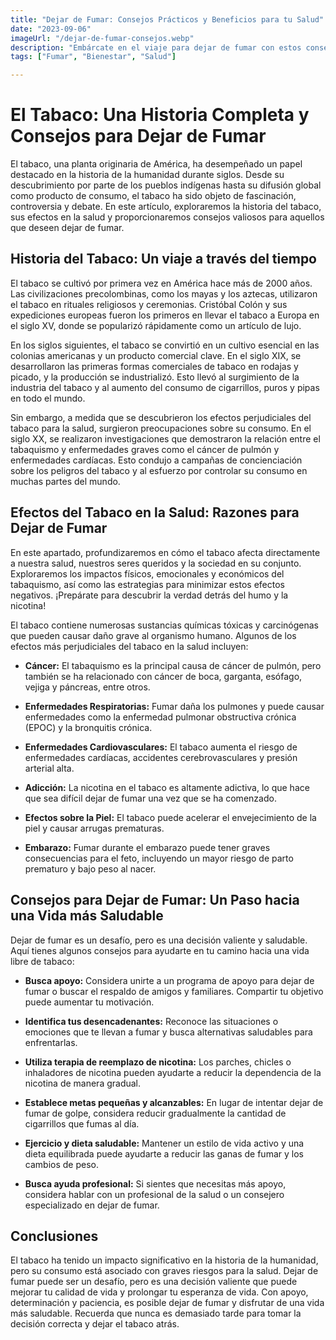```yaml
---
title: "Dejar de Fumar: Consejos Prácticos y Beneficios para tu Salud"
date: "2023-09-06"
imageUrl: "/dejar-de-fumar-consejos.webp"
description: "Embárcate en el viaje para dejar de fumar con estos consejos prácticos. Desde estrategias de afrontamiento hasta cambios de estilo de vida, descubre cómo liberarte del hábito del tabaco y mejorar tu salud general."
tags: ["Fumar", "Bienestar", "Salud"]

---
```


<CustomImage
  src="https://raw.githubusercontent.com/sebiten/posts/main/images/dejar-de-fumar-consejos.webp"
  alt="Dejar de Fumar: Consejos Prácticos y Beneficios para tu Salud"
/>


# El Tabaco: Una Historia Completa y Consejos para Dejar de Fumar

El tabaco, una planta originaria de América, ha desempeñado un papel destacado en la historia de la humanidad durante siglos. Desde su descubrimiento por parte de los pueblos indígenas hasta su difusión global como producto de consumo, el tabaco ha sido objeto de fascinación, controversia y debate. En este artículo, exploraremos la historia del tabaco, sus efectos en la salud y proporcionaremos consejos valiosos para aquellos que deseen dejar de fumar.

## Historia del Tabaco: Un viaje a través del tiempo

El tabaco se cultivó por primera vez en América hace más de 2000 años. Las civilizaciones precolombinas, como los mayas y los aztecas, utilizaron el tabaco en rituales religiosos y ceremonias. Cristóbal Colón y sus expediciones europeas fueron los primeros en llevar el tabaco a Europa en el siglo XV, donde se popularizó rápidamente como un artículo de lujo.

En los siglos siguientes, el tabaco se convirtió en un cultivo esencial en las colonias americanas y un producto comercial clave. En el siglo XIX, se desarrollaron las primeras formas comerciales de tabaco en rodajas y picado, y la producción se industrializó. Esto llevó al surgimiento de la industria del tabaco y al aumento del consumo de cigarrillos, puros y pipas en todo el mundo.

Sin embargo, a medida que se descubrieron los efectos perjudiciales del tabaco para la salud, surgieron preocupaciones sobre su consumo. En el siglo XX, se realizaron investigaciones que demostraron la relación entre el tabaquismo y enfermedades graves como el cáncer de pulmón y enfermedades cardíacas. Esto condujo a campañas de concienciación sobre los peligros del tabaco y al esfuerzo por controlar su consumo en muchas partes del mundo.

## Efectos del Tabaco en la Salud: Razones para Dejar de Fumar

En este apartado, profundizaremos en cómo el tabaco afecta directamente a nuestra salud, nuestros seres queridos y la sociedad en su conjunto. Exploraremos los impactos físicos, emocionales y económicos del tabaquismo, así como las estrategias para minimizar estos efectos negativos. ¡Prepárate para descubrir la verdad detrás del humo y la nicotina!

El tabaco contiene numerosas sustancias químicas tóxicas y carcinógenas que pueden causar daño grave al organismo humano. Algunos de los efectos más perjudiciales del tabaco en la salud incluyen:

- **Cáncer:** El tabaquismo es la principal causa de cáncer de pulmón, pero también se ha relacionado con cáncer de boca, garganta, esófago, vejiga y páncreas, entre otros.

- **Enfermedades Respiratorias:** Fumar daña los pulmones y puede causar enfermedades como la enfermedad pulmonar obstructiva crónica (EPOC) y la bronquitis crónica.

- **Enfermedades Cardiovasculares:** El tabaco aumenta el riesgo de enfermedades cardíacas, accidentes cerebrovasculares y presión arterial alta.

- **Adicción:** La nicotina en el tabaco es altamente adictiva, lo que hace que sea difícil dejar de fumar una vez que se ha comenzado.

- **Efectos sobre la Piel:** El tabaco puede acelerar el envejecimiento de la piel y causar arrugas prematuras.

- **Embarazo:** Fumar durante el embarazo puede tener graves consecuencias para el feto, incluyendo un mayor riesgo de parto prematuro y bajo peso al nacer.


## Consejos para Dejar de Fumar: Un Paso hacia una Vida más Saludable

Dejar de fumar es un desafío, pero es una decisión valiente y saludable. Aquí tienes algunos consejos para ayudarte en tu camino hacia una vida libre de tabaco:

- **Busca apoyo:** Considera unirte a un programa de apoyo para dejar de fumar o buscar el respaldo de amigos y familiares. Compartir tu objetivo puede aumentar tu motivación.

- **Identifica tus desencadenantes:** Reconoce las situaciones o emociones que te llevan a fumar y busca alternativas saludables para enfrentarlas.

- **Utiliza terapia de reemplazo de nicotina:** Los parches, chicles o inhaladores de nicotina pueden ayudarte a reducir la dependencia de la nicotina de manera gradual.

- **Establece metas pequeñas y alcanzables:** En lugar de intentar dejar de fumar de golpe, considera reducir gradualmente la cantidad de cigarrillos que fumas al día.

- **Ejercicio y dieta saludable:** Mantener un estilo de vida activo y una dieta equilibrada puede ayudarte a reducir las ganas de fumar y los cambios de peso.

- **Busca ayuda profesional:** Si sientes que necesitas más apoyo, considera hablar con un profesional de la salud o un consejero especializado en dejar de fumar.

## Conclusiones

El tabaco ha tenido un impacto significativo en la historia de la humanidad, pero su consumo está asociado con graves riesgos para la salud. Dejar de fumar puede ser un desafío, pero es una decisión valiente que puede mejorar tu calidad de vida y prolongar tu esperanza de vida. Con apoyo, determinación y paciencia, es posible dejar de fumar y disfrutar de una vida más saludable. Recuerda que nunca es demasiado tarde para tomar la decisión correcta y dejar el tabaco atrás.

<RandomLinks/>
